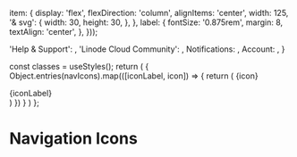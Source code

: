 
<Meta title="core/Icons/Navigation Icons" />

  item: {
    display: 'flex',
    flexDirection: 'column',
    alignItems: 'center',
    width: 125,
    '& svg': {
      width: 30,
      height: 30,
    },
  },
  label: {
    fontSize: '0.875rem',
    margin: 8,
    textAlign: 'center',
  },
}));

  'Help & Support': <HelpIcon />,
  'Linode Cloud Community': <Community />,
  Notifications: <Bell />,
  Account: <UserIcon />,
}

  const classes = useStyles();
  return (
    <Grid container>
      {
        Object.entries(navIcons).map(([iconLabel, icon]) => {
          return (
            <Grid key={iconLabel} item className={classes.item}>
              {icon}
              <div className={classes.label}>{iconLabel}</div>
            </Grid>
          )
        })
      }
    </Grid>
  )
};

# Navigation Icons

<Canvas>
  <NavigationIcons />
</Canvas>